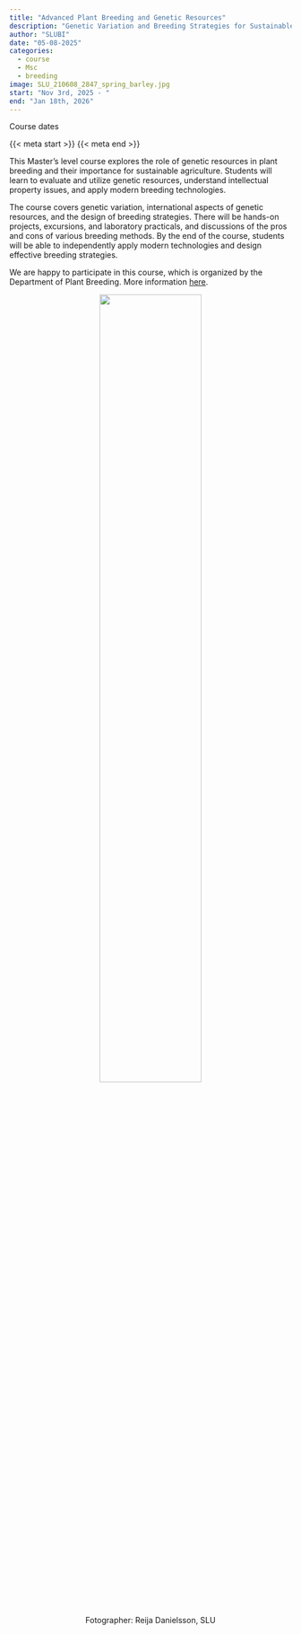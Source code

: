 ```yaml
---
title: "Advanced Plant Breeding and Genetic Resources"
description: "Genetic Variation and Breeding Strategies for Sustainable Agriculture - autumn 2025"
author: "SLUBI"
date: "05-08-2025"
categories:
  - course
  - Msc
  - breeding
image: SLU_210608_2847_spring_barley.jpg
start: "Nov 3rd, 2025 - "
end: "Jan 18th, 2026" 
---
```


::: {.course-meta-block .quarto-title-meta}
:::: {.quarto-title-meta-heading}
Course dates
::::
:::: {.quarto-title-meta-contents}
{{< meta start >}} {{< meta end >}}
::::
:::

This Master's level course explores the role of genetic resources in plant breeding and their importance for sustainable agriculture. Students will learn to evaluate and utilize genetic resources, understand intellectual property issues, and apply modern breeding technologies. 

The course covers genetic variation, international aspects of genetic resources, and the design of breeding strategies. There will be hands-on projects, excursions, and laboratory practicals, and discussions of the pros and cons of various breeding methods. By the end of the course, students will be able to independently apply modern technologies and design effective breeding strategies.

We are happy to participate in this course, which is organized by the Department of Plant Breeding. More information [here](https://student.slu.se/en/studies/courses-and-programmes/course-search/course/BI1407/20053.2324/Advanced-Plant-Breeding-and-Genetic-Resources/). 

<center>
![](SLU_210608_2847_spring_barley.jpg){.class width=60%}

Fotographer: Reija Danielsson, SLU
